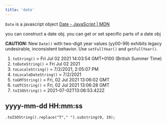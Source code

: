 ```yaml
---
title: 'date'
---
```


`Date` is a javascript object [Date - JavaScript | MDN](https://developer.mozilla.org/en-US/docs/Web/JavaScript/Reference/Global_Objects/Date)

you can construct a date obj. 
you can get or set specific parts of a date obj

**CAUTION:** New `Date()` with two-digit year values (yy00-99) exhibits legacy undesirable, inconsistent behavior. 
Use `setFullYear()` and `getFullYear()`.

1. `toString()` = Fri Jul 02 2021 14:03:54 GMT+0100 (British Summer Time)
2. `toDateString()` = Fri Jul 02 2021
3. `toLocaleString()` = 7/2/2021, 2:05:07 PM
4. `toLocaleDateString()` = 7/2/2021
5. `toGMTString()` = Fri, 02 Jul 2021 13:06:02 GMT
6. `toUTCString()` = Fri, 02 Jul 2021 13:06:28 GMT
7. `toISOString()` = 2021-07-02T13:06:53.422Z

## yyyy-mm-dd HH:mm:ss

`.toISOString().replace("T"," ").substring(0, 19);`